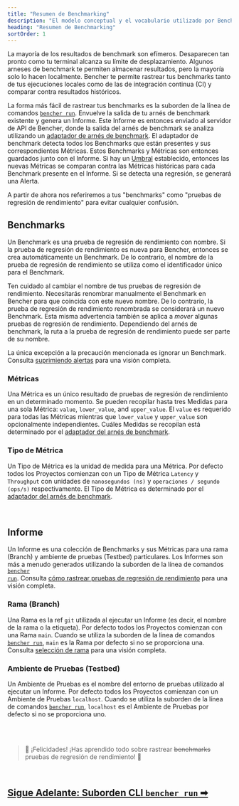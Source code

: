 ```yaml
---
title: "Resumen de Benchmarking"
description: "El modelo conceptual y el vocabulario utilizado por Bencher para rastrear los resultados de los benchmarks de código"
heading: "Resumen de Benchmarking"
sortOrder: 1
---
```


La mayoría de los resultados de benchmark son efímeros.
Desaparecen tan pronto como tu terminal alcanza su límite de desplazamiento.
Algunos arneses de benchmark te permiten almacenar resultados, pero la mayoría solo lo hacen localmente.
Bencher te permite rastrear tus benchmarks tanto de tus ejecuciones locales como de las de integración continua (CI) y comparar contra resultados históricos.

La forma más fácil de rastrear tus benchmarks es la suborden de la línea de comandos <code><a href="/docs/es/explanation/bencher-run">bencher run</a></code>.
Envuelve la salida de tu arnés de benchmark existente y genera un Informe.
Este Informe es entonces enviado al servidor de API de Bencher,
donde la salida del arnés de benchmark se analiza utilizando un [adaptador de arnés de benchmark](/docs/es/explanation/adapters/).
El adaptador de benchmark detecta todos los Benchmarks que están presentes y sus correspondientes Métricas.
Estos Benchmarks y Métricas son entonces guardados junto con el Informe.
Si hay un [Umbral](/docs/es/explanation/thresholds/) establecido, entonces las nuevas Métricas se comparan contra las Métricas históricas para cada Benchmark presente en el Informe.
Si se detecta una regresión, se generará una Alerta.

A partir de ahora nos referiremos a tus "benchmarks" como "pruebas de regresión de rendimiento" para evitar cualquier confusión.

## Benchmarks
Un Benchmark es una prueba de regresión de rendimiento con nombre.
Si la prueba de regresión de rendimiento es nueva para Bencher, entonces se crea automáticamente un Benchmark.
De lo contrario, el nombre de la prueba de regresión de rendimiento se utiliza como el identificador único para el Benchmark.

Ten cuidado al cambiar el nombre de tus pruebas de regresión de rendimiento.
Necesitarás renombrar manualmente el Benchmark en Bencher para que coincida con este nuevo nombre.
De lo contrario, la prueba de regresión de rendimiento renombrada se considerará un nuevo Benchmark.
Esta misma advertencia también se aplica a _mover_ algunas pruebas de regresión de rendimiento.
Dependiendo del arnés de benchmark, la ruta a la prueba de regresión de rendimiento puede ser parte de su nombre.

La única excepción a la precaución mencionada es ignorar un Benchmark. Consulta [suprimiendo alertas](/docs/es/explanation/thresholds/) para una visión completa.

### Métricas
Una Métrica es un único resultado de pruebas de regresión de rendimiento en un determinado momento.
Se pueden recopilar hasta tres Medidas para una sola Métrica: `value`, `lower_value`, and `upper_value`.
El `value` es requerido para todas las Métricas mientras que `lower_value` y `upper_value` son opcionalmente independientes.
Cuáles Medidas se recopilan está determinado por el [adaptador del arnés de benchmark](/docs/es/explanation/adapters/).

### Tipo de Métrica
Un Tipo de Métrica es la unidad de medida para una Métrica.
Por defecto todos los Proyectos comienzan con un Tipo de Métrica `Latency` y `Throughput`
con unidades de `nanosegundos (ns)` y `operaciones / segundo (ops/s)` respectivamente.
El Tipo de Métrica es determinado por el [adaptador del arnés de benchmark](/docs/es/explanation/adapters/).

<br />

## Informe
Un Informe es una colección de Benchmarks y sus Métricas para una rama (Branch) y ambiente de pruebas (Testbed) particulares.
Los Informes son más a menudo generados utilizando la suborden de la línea de comandos <code><a href="/docs/es/explanation/bencher-run">bencher run</a></code>.
Consulta [cómo rastrear pruebas de regresión de rendimiento](/docs/es/how-to/track-benchmarks/) para una visión completa.

### Rama (Branch)
Una Rama es la ref `git` utilizada al ejecutar un Informe (es decir, el nombre de la rama o la etiqueta).
Por defecto todos los Proyectos comienzan con una Rama `main`.
Cuando se utiliza la suborden de la línea de comandos <code><a href="/docs/es/explanation/bencher-run">bencher run</a></code>,
`main` es la Rama por defecto si no se proporciona una.
Consulta [selección de rama](/docs/es/explanation/branch-selection/) para una visión completa.

### Ambiente de Pruebas (Testbed)
Un Ambiente de Pruebas es el nombre del entorno de pruebas utilizado al ejecutar un Informe.
Por defecto todos los Proyectos comienzan con un Ambiente de Pruebas `localhost`.
Cuando se utiliza la suborden de la línea de comandos <code><a href="/docs/es/explanation/bencher-run">bencher run</a></code>,
`localhost` es el Ambiente de Pruebas por defecto si no se proporciona uno.

<br />
<br />

> 🐰 ¡Felicidades! ¡Has aprendido todo sobre rastrear ~~benchmarks~~ pruebas de regresión de rendimiento! 🎉

<br/>

<h2><a href="/docs/es/explanation/bencher-run">Sigue Adelante: Suborden CLI <code>bencher run</code> ➡</a></h2>